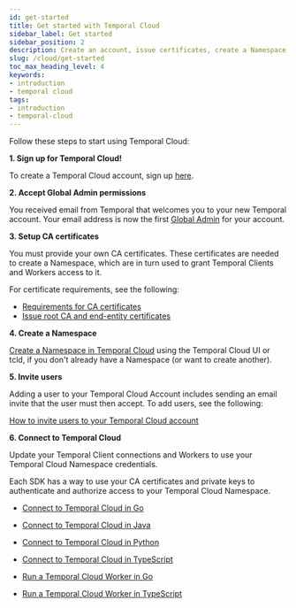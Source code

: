 ```yaml
---
id: get-started
title: Get started with Temporal Cloud
sidebar_label: Get started
sidebar_position: 2
description: Create an account, issue certificates, create a Namespace, invite users, and connect.
slug: /cloud/get-started
toc_max_heading_level: 4
keywords:
- introduction
- temporal cloud
tags:
- introduction
- temporal-cloud
---
```



Follow these steps to start using Temporal Cloud:

**1. Sign up for Temporal Cloud!**

To create a Temporal Cloud account, sign up [here](https://temporal.io/get-cloud).

**2. Accept Global Admin permissions**

<!--- Onboarding guide for Temporal Cloud --->

You received email from Temporal that welcomes you to your new Temporal account.
Your email address is now the first [Global Admin](/cloud/users#account-level-roles) for your account.

**3. Setup CA certificates**

You must provide your own CA certificates.
These certificates are needed to create a Namespace, which are in turn used to grant Temporal Clients and Workers access to it.

For certificate requirements, see the following:

- [Requirements for CA certificates](/cloud/certificates#certificate-requirements)
- [Issue root CA and end-entity certificates](/cloud/certificates#issue-certificates)

**4. Create a Namespace**

[Create a Namespace in Temporal Cloud](/cloud/namespaces#create-a-namespace) using the Temporal Cloud UI or tcld, if you don't already have a Namespace (or want to create another).

**5. Invite users**

Adding a user to your Temporal Cloud Account includes sending an email invite that the user must then accept.
To add users, see the following:

[How to invite users to your Temporal Cloud account](/cloud/users#invite-users)

**6. Connect to Temporal Cloud**

Update your Temporal Client connections and Workers to use your Temporal Cloud Namespace credentials.

Each SDK has a way to use your CA certificates and private keys to authenticate and authorize access to your Temporal Cloud Namespace.

- [Connect to Temporal Cloud in Go](/dev-guide/go/foundations#connect-to-temporal-cloud)
- [Connect to Temporal Cloud in Java](/dev-guide/java/foundations#connect-to-temporal-cloud)
- [Connect to Temporal Cloud in Python](/dev-guide/python/foundations#connect-to-temporal-cloud)
- [Connect to Temporal Cloud in TypeScript](/dev-guide/typescript/foundations#connect-to-temporal-cloud)

- [Run a Temporal Cloud Worker in Go](/dev-guide/go/foundations#run-a-temporal-cloud-worker)
- [Run a Temporal Cloud Worker in TypeScript](/dev-guide/typescript/foundations#run-a-temporal-cloud-worker)

